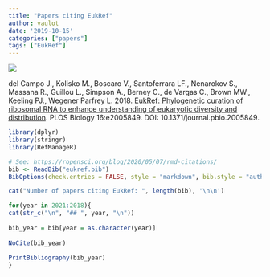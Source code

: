 ```yaml
---
title: "Papers citing EukRef"
author: vaulot
date: '2019-10-15'
categories: ["papers"]
tags: ["EukRef"]
---
```


![](eukref_paper_2018.png)

del Campo J., Kolisko M., Boscaro V., Santoferrara LF., Nenarokov S., Massana R., Guillou L., Simpson A., Berney C., de Vargas C., Brown MW., Keeling PJ., Wegener Parfrey L. 2018. [EukRef: Phylogenetic curation of ribosomal RNA to enhance understanding of eukaryotic diversity and distribution](https://journals.plos.org/plosbiology/article?id=10.1371/journal.pbio.2005849). PLOS Biology 16:e2005849. DOI: 10.1371/journal.pbio.2005849.

```r
library(dplyr)
library(stringr)
library(RefManageR)

# See: https://ropensci.org/blog/2020/05/07/rmd-citations/
bib <- ReadBib("eukref.bib")
BibOptions(check.entries = FALSE, style = "markdown", bib.style = "authoryear", no.print.fields = c("pmid", "url"))

cat("Number of papers citing EukRef: ", length(bib), '\n\n')

for(year in 2021:2018){
cat(str_c("\n", "## ", year, "\n"))
  
bib_year = bib[year = as.character(year)]
  
NoCite(bib_year)
  
PrintBibliography(bib_year)
}
```

